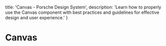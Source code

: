 
  title: 'Canvas - Porsche Design System',
  description: 'Learn how to properly use the Canvas component with best practices and guidelines for effective design and user experience.'
}

# Canvas <ComponentStatus tagName="p-canvas"></ComponentStatus>

<TableOfContents headings={[]} />
